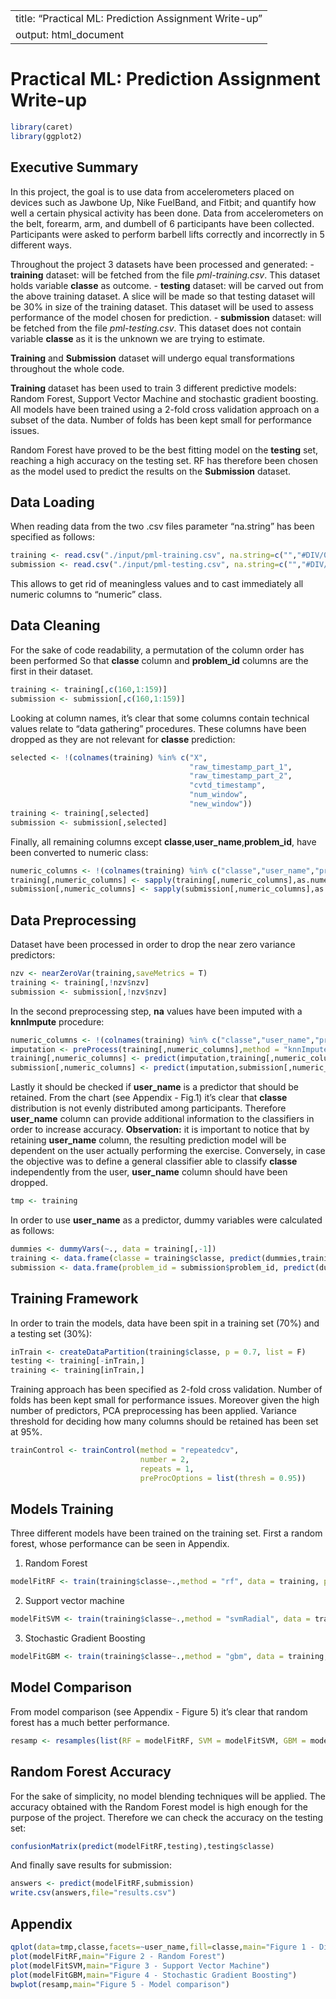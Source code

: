 -----------------------------------------------------
title: "Practical ML: Prediction Assignment Write-up"
output: html_document
-----------------------------------------------------

Practical ML: Prediction Assignment Write-up
============================================
```r
library(caret)
library(ggplot2)
```

        
Executive Summary
--------------

In this project, the goal is to use data from accelerometers placed on devices such as Jawbone Up, Nike FuelBand, and Fitbit; and quantify how well a certain physical activity has been done. Data from accelerometers on the belt, forearm, arm, and dumbell of 6 participants have been collected. Participants were asked to perform barbell lifts correctly and incorrectly in 5 different ways.

Throughout the project 3 datasets have been processed and generated:
- **training** dataset: will be fetched from the file *pml-training.csv*. This dataset holds variable **classe** as outcome.
- **testing** dataset: will be carved out from the above training dataset. A slice will be made so that testing dataset will be 30% in size of the training dataset. This dataset will be used to assess performance of the model chosen for prediction.
- **submission** dataset: will be fetched from the file *pml-testing.csv*. This dataset does not contain variable **classe** as it is the unknown we are trying to estimate.

**Training** and **Submission** dataset will undergo equal transformations throughout the whole code.

**Training** dataset has been used to train 3 different predictive models: Random Forest, Support Vector Machine and stochastic gradient boosting. All models have been trained using a 2-fold cross validation approach on a subset of the data. Number of folds has been kept small for performance issues. 

Random Forest have proved to be the best fitting model on the **testing** set, reaching a high accuracy on the testing set. RF has therefore been chosen as the model used to predict the results on the **Submission** dataset.

Data Loading
------------
When reading data from the two .csv files parameter "na.string" has been specified as follows:

```r
training <- read.csv("./input/pml-training.csv", na.string=c("","#DIV/0!","NA"))
submission <- read.csv("./input/pml-testing.csv", na.string=c("","#DIV/0!","NA"))
```
This allows to get rid of meaningless values and to cast immediately all numeric columns to "numeric" class.

Data Cleaning
-------------

For the sake of code readability, a permutation of the column order has been performed So that **classe** column and **problem_id** columns are the first in their dataset.

```r
training <- training[,c(160,1:159)]
submission <- submission[,c(160,1:159)]
```


Looking at column names, it's clear that some columns contain technical values relate to "data gathering" procedures. These columns have been dropped as they are not relevant for **classe** prediction:
```r
selected <- !(colnames(training) %in% c("X",
                                        "raw_timestamp_part_1",
                                        "raw_timestamp_part_2",
                                        "cvtd_timestamp",
                                        "num_window",
                                        "new_window"))
training <- training[,selected]
submission <- submission[,selected]
```

Finally, all remaining columns except **classe**,**user_name**,**problem_id**, have been converted to numeric class:

```r
numeric_columns <- !(colnames(training) %in% c("classe","user_name","problem_id"))
training[,numeric_columns] <- sapply(training[,numeric_columns],as.numeric)
submission[,numeric_columns] <- sapply(submission[,numeric_columns],as.numeric)
```

Data Preprocessing
------------------

Dataset have been processed in order to drop the near zero variance predictors:

```r
nzv <- nearZeroVar(training,saveMetrics = T)
training <- training[,!nzv$nzv]
submission <- submission[,!nzv$nzv]
```

In the second preprocessing step, **na** values have been imputed with a **knnImpute** procedure:
```r
numeric_columns <- !(colnames(training) %in% c("classe","user_name","problem_id"))
imputation <- preProcess(training[,numeric_columns],method = "knnImpute")
training[,numeric_columns] <- predict(imputation,training[,numeric_columns])
submission[,numeric_columns] <- predict(imputation,submission[,numeric_columns])
```

Lastly it should be checked if **user_name** is a predictor that should be retained. From the chart (see Appendix - Fig.1) it's clear that **classe** distribution is not evenly distributed among participants. Therefore **user_name** column can provide additional information to the classifiers in order to increase accuracy. 
**Observation:** it is important to notice that by retaining **user_name** column, the resulting prediction model will be dependent on the user actually performing the exercise. Conversely, in case the objective was to define a general classifier able to classify **classe** independently from the user, **user_name** column should have been dropped.


```r
tmp <- training
```

In order to use **user_name** as a predictor, dummy variables were calculated as follows:
```r
dummies <- dummyVars(~., data = training[,-1])
training <- data.frame(classe = training$classe, predict(dummies,training))
submission <- data.frame(problem_id = submission$problem_id, predict(dummies,submission))
```


Training Framework
------------------

In order to train the models, data have been spit in a training set (70%) and a testing set (30%):
```r
inTrain <- createDataPartition(training$classe, p = 0.7, list = F)
testing <- training[-inTrain,]
training <- training[inTrain,]
```

Training approach has been specified as 2-fold cross validation. Number of folds has been kept small for performance issues. Moreover given the high number of predictors, PCA preprocessing has been applied. Variance threshold for deciding how many columns should be retained has been set at 95%.
```r
trainControl <- trainControl(method = "repeatedcv",
                             number = 2,
                             repeats = 1,
                             preProcOptions = list(thresh = 0.95))
```

Models Training
---------------

Three different models have been trained on the training set. First a random forest, whose performance can be seen in Appendix.

1) Random Forest
```r
modelFitRF <- train(training$classe~.,method = "rf", data = training, preProcess = "pca", trControl = trainControl)
```

2) Support vector machine
```r
modelFitSVM <- train(training$classe~.,method = "svmRadial", data = training, preProcess = "pca", trControl = trainControl)
```


3) Stochastic Gradient Boosting
```r
modelFitGBM <- train(training$classe~.,method = "gbm", data = training, preProcess = "pca", trControl = trainControl, verbose = F)
```



Model Comparison
----------------

From model comparison (see Appendix - Figure 5) it's clear that random forest has a much better performance. 
```r
resamp <- resamples(list(RF = modelFitRF, SVM = modelFitSVM, GBM = modelFitGBM))
```

Random Forest Accuracy
----------------------

For the sake of simplicity, no model blending techniques will be applied. The accuracy obtained with the Random Forest model is high enough for the purpose of the project. Therefore we can check the accuracy on the testing set:
```r
confusionMatrix(predict(modelFitRF,testing),testing$classe)
```


And finally save results for submission:

```r
answers <- predict(modelFitRF,submission)
write.csv(answers,file="results.csv")
```

Appendix
--------

```r
qplot(data=tmp,classe,facets=~user_name,fill=classe,main="Figure 1 - Distrbution of classe among users")
plot(modelFitRF,main="Figure 2 - Random Forest")
plot(modelFitSVM,main="Figure 3 - Support Vector Machine")
plot(modelFitGBM,main="Figure 4 - Stochastic Gradient Boosting")
bwplot(resamp,main="Figure 5 - Model comparison")
```